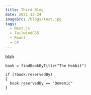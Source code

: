 ```yaml
---
title: Third Blog
date: 2021-12-24
imageSrc: /blogs/test.jpg
tags:
  - Next.js
  - TailwindCSS
  - React
  - C#
---
```


blah

```
book = findBookByTitle("The Hobbit")

if (!book.reservedBy)
{
  book.reservedBy == "Domenic"
}

```
